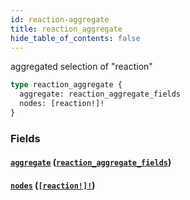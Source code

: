 ```yaml
---
id: reaction-aggregate
title: reaction_aggregate
hide_table_of_contents: false
---
```



aggregated selection of "reaction"

```graphql
type reaction_aggregate {
  aggregate: reaction_aggregate_fields
  nodes: [reaction!]!
}
```


### Fields

#### [`aggregate`](#) ([`reaction_aggregate_fields`](../objects/reaction-aggregate-fields))




#### [`nodes`](#) ([`[reaction!]!`](../objects/reaction))






